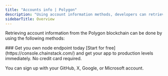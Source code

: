 ```yaml
---
title: "Accounts info | Polygon"
description: "Using account information methods, developers can retrieve information about accounts, contracts, and transactions on the Polygon blockchain and use the information to build various decentralized applications."
sidebarTitle: Overview
---
```


Retrieving account information from the Polygon blockchain can be done by using the following methods:

<CardGroup>
<Card title="eth_getTransactionCount | Polygon" href="/reference/gettransactioncount" icon="angle-right" iconType="solid" horizontal />
<Card title="eth_getBalance | Polygon" href="/reference/getbalance" icon="angle-right" iconType="solid" horizontal />
<Card title="eth_getCode | Polygon" href="/reference/getcode" icon="angle-right" iconType="solid" horizontal />
<Card title="eth_getStorageAt | Polygon" href="/reference/getstorageat" icon="angle-right" iconType="solid" horizontal />
</CardGroup>

<Check>
  ### Get you own node endpoint today
  [Start for free](https://console.chainstack.com/) and get your app to production levels immediately. No credit card required.

  You can sign up with your GitHub, X, Google, or Microsoft account.
</Check>

